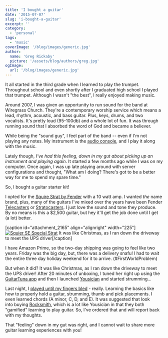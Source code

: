 ```yaml
---
title: 'I bought a guitar'
date: '2015-07-07'
slug: 'i-bought-a-guitar'
excerpt: ''
category:
  - 'personal'
tags:
  - 'music'
coverImage: '/blog/images/generic.jpg'
author:
  name: 'Greg Rickaby'
  picture: '/assets/blog/authors/greg.jpg'
ogImage:
  url: '/blog/images/generic.jpg'
---
```


It all started in the third grade when I learned to play the trumpet. Throughout school and even shortly after I graduated high school I played that trumpet. Although I wasn't "the best", I really enjoyed making music.

Around 2007, I was given an opportunity to run sound for the band at Wiregrass Church. They're a contemporary worship service which means a lead, rhythm, acoustic, and bass guitar. Plus, keys, drums, and two vocalists. It's pretty loud (95-100db) and a whole lot of fun. It was through running sound that I absorbed the word of God and became a believer.

While being the "sound guy", I feel part of the band -- even if I'm not playing any notes. My instrument is the [audio console](http://www.avid.com/US/products/SC48), and I play it along with the music.

Lately though, _I've had this feeling, down in my gut about picking up an instrument and playing again_. It started a few months ago while I was on my computer. Once again, I was up late playing around with server configurations and thought, "What am I doing? There's got to be a better way for me to spend my spare time."

So, I bought a guitar starter kit!

I opted for the [Squire Strat by Fender](http://amzn.to/1LQeawf) with a 10 watt amp. I wanted *the* name brand, plus, many of the guitars I've mixed over the years have been Fender [Telecasters](http://www.fender.com/guitars/telecaster/) or [Stratocasters](http://www.fender.com/guitars/stratocaster/). I just love the sound and tone they produce. By no means is this a $2,500 guitar, but hey it'll get the job done until I get (a lot) better.

\[caption id="attachment_2165" align="alignright" width="225"\][![Squier SE Special Strat](/blog/images/Squier-SE-Special-Strat-225x300.jpg)](https://gregrickaby.com/wp-content/uploads/2015/07/Squier-SE-Special-Strat.jpg) It was like Christmas, as I ran down the driveway to meet the UPS driver\[/caption\]

I have Amazon Prime, so the two-day shipping was going to feel like two years. Friday was the big day, but, there was a delivery snafu! I had to wait the entire three day holiday weekend for it to arrive. (#FirstWorldProblem)

But when it did? It was like Christmas, as I ran down the driveway to meet the UPS driver! After 20 minutes of unboxing, I tuned her right up using the [GuitarTuna app](https://itunes.apple.com/us/app/guitar-tuna-ultimate-free/id527588389?mt=8) and then I launched [Yousician](http://get.yousician.com/) and started strumming...

Last night, I [played until my fingers bled](https://youtu.be/9f06QZCVUHg?t=11s) - really. Learning the basics like how to properly hold a guitar, strumming, thumb and pick placements. I even learned chords (A minor, C, D, and E). It was suggested that look into buying [Rocksmith](http://amzn.to/1LUSobr), which is a lot like Yousician in that they both "gamified" learning to play guitar. So, I've ordered that and will report back with my thoughts.

That "feeling" down in my gut was right, and I cannot wait to share more guitar learning experiences with you!
